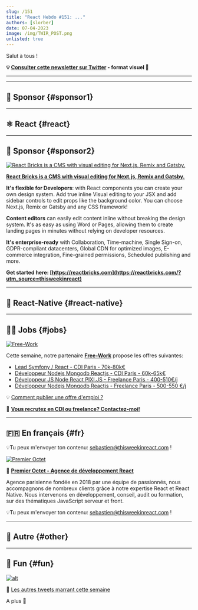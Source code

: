 ```yaml
---
slug: /151
title: "React Hebdo #151: ..."
authors: [slorber]
date: 07-04-2023
image: /img/TWIR_POST.png
unlisted: true
---
```


Salut à tous !

<Todo />

<!-- truncate -->

**💡 [Consulter cette newsletter sur Twitter](https://slo.im/thread) - format visuel 🎨**

---


<Support />

---

## 💸 Sponsor {#sponsor1}

<Todo />

---

## ⚛️ React {#react}

<Todo />

<SubscribeFormEmbed placement="middle" />

---

## 💸 Sponsor {#sponsor2}

[![React Bricks is a CMS with visual editing for Next.js, Remix and Gatsby.](/emails/issues/148/reactbricks.png)](https://reactbricks.com/?utm_source=thisweekinreact)

**[React Bricks is a CMS with visual editing for Next.js, Remix and Gatsby.](https://reactbricks.com/?utm_source=thisweekinreact)**

**It's flexible for Developers**: with React components you can create your own design system. Add true inline Visual editing to your JSX and add sidebar controls to edit props like the background color. You can choose Next.js, Remix or Gatsby and any CSS framework!

**Content editors** can easily edit content inline without breaking the design system. It's as easy as using Word or Pages, allowing them to create landing pages in minutes without relying on developer resources.

**It's enterprise-ready** with Collaboration, Time-machine, Single Sign-on, GDPR-compliant datacenters, Global CDN for optimized images, E-commerce integration, Fine-grained permissions, Scheduled publishing and more.

**Get started here: [https://reactbricks.com](https://reactbricks.com/?utm_source=thisweekinreact)**

---

## 📱 React-Native {#react-native}

<Todo />

---

## 🧑‍💻 Jobs {#jobs}

[![Free-Work](/emails/issues/150/free-work.jpg)](https://www.free-work.com/fr/tech-it/jobs?utm_medium=newsletter&utm_source=thisweekinreact&utm_campaign=thisweekinreact_fr_flwo_20230628_newsletter-20230628_Ban-offres)

Cette semaine, notre partenaire [**Free-Work**](https://www.free-work.com/fr/tech-it/jobs?utm_medium=newsletter&utm_source=thisweekinreact&utm_campaign=thisweekinreact_fr_flwo_20230628_newsletter-20230628_Ban-offres) propose les offres suivantes:

- [Lead Symfony / React - CDI Paris - 70k-80k€](https://www.free-work.com/fr/tech-it/developpeur-php/job-mission/lead-symfony-react-le-local-avant-tout-paris?utm_medium=newsletter&utm_source=thisweekinreact&utm_campaign=thisweekinreact_fr_flwo_20230628_newsletter-20230628_Offre3-EasyPartner)
- [Développeur Nodejs Mongodb Reactjs - CDI Paris - 60k-65k€](https://www.free-work.com/fr/tech-it/api-developpeur/job-mission/developpeur-nodejs-mongodb-reactjs-h-f-17?utm_medium=newsletter&utm_source=thisweekinreact&utm_campaign=thisweekinreact_fr_flwo_20230628_newsletter-20230628_Offre4-HRTEAM)
- [Développeur JS Node React PIXI.JS - Freelance Paris - 400-510€/j](https://www.free-work.com/fr/tech-it/developpeur-web/job-mission/developpeur-js-node-react-pixi-js-secteur-du-jeu-de-casinos?utm_medium=newsletter&utm_source=thisweekinreact&utm_campaign=thisweekinreact_fr_flwo_20230628_newsletter-20230628_Offre1-OLYMPP)
- [Développeur Nodejs Mongodb Reactjs - Freelance Paris - 500-550 €/j](https://www.free-work.com/fr/tech-it/api-developpeur/job-mission/developpeur-nodejs-mongodb-reactjs-h-f-18?utm_medium=newsletter&utm_source=thisweekinreact&utm_campaign=thisweekinreact_fr_flwo_20230628_newsletter-20230628_Offre2-HRTeam)


💡 [Comment publier une offre d'emploi ?](https://thisweekinreact.com/fr/sponsor)

🏢 **[Vous recrutez en CDI ou freelance? Contactez-moi!](https://qq4ph6n1rk0.typeform.com/to/qjSZ38dQ#email={{subscriber.email_address}})**

---

## 🇫🇷 En français {#fr}

<Todo />

💡Tu peux m'envoyer ton contenu: [sebastien@thisweekinreact.com](mailto:sebastien@thisweekinreact.com?subject=Contenu%20en%20fran%C3%A7ais) !

[![Premier Octet](/emails/issues/151/premieroctet.png)](https://www.premieroctet.com/?utm_source=react_hebdo)

💸 **[Premier Octet - Agence de développement React](https://www.premieroctet.com/?utm_source=react_hebdo)**

Agence parisienne fondée en 2018 par une équipe de passionnés, nous accompagnons de nombreux clients grâce à notre expertise React et React Native.
Nous intervenons en développement, conseil, audit ou formation, sur des thématiques JavaScript serveur et front.

💡Tu peux m'envoyer ton contenu: [sebastien@thisweekinreact.com](mailto:sebastien@thisweekinreact.com?subject=Contenu%20en%20fran%C3%A7ais) !

<Todo />

---

## 🔀 Autre {#other}

<Todo />

---

## 🤭 Fun {#fun}

<Todo />

[![alt](/emails/issues/122/meme.jpg)](https://twitter.com/TODOTODOTODOTODOTODOTODOTODOTODOTODOTODO)

🤣 [Les autres tweets marrant cette semaine](https://twitter.com/TODOTODOTODOTODOTODOTODOTODOTODOTODOTODO)

A plus 👋
